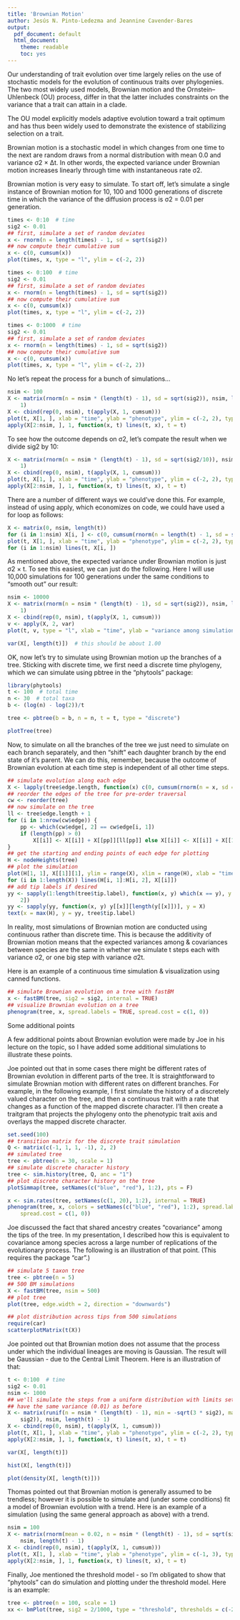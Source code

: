 ```yaml
---
title: 'Brownian Motion'
author: Jesús N. Pinto-Ledezma and Jeannine Cavender-Bares
output:
  pdf_document: default
  html_document: 
    theme: readable
    toc: yes
---
```


Our understanding of trait evolution over time largely relies on the use of stochastic models for the evolution of continuous traits over phylogenies. The two most widely used models, Brownian motion and the Ornstein–Uhlenbeck (OU) process, differ in that the latter includes constraints on the variance that a trait can attain in a clade.

The OU model explicitly models adaptive evolution toward a trait optimum and has thus been widely used to demonstrate the existence of stabilizing selection on a trait. 

Brownian motion is a stochastic model in which changes from one time to the next are random draws from a normal distribution with mean 0.0 and variance σ2 × Δt. In other words, the expected variance under Brownian motion increases linearly through time with instantaneous rate σ2.

Brownian motion is very easy to simulate. To start off, let's simulate a single instance of Brownian motion for 10, 100 and 1000 generations of discrete time in which the variance of the diffusion process is σ2 = 0.01 per generation.

```r
times <- 0:10  # time
sig2 <- 0.01
## first, simulate a set of random deviates
x <- rnorm(n = length(times) - 1, sd = sqrt(sig2))
## now compute their cumulative sum
x <- c(0, cumsum(x))
plot(times, x, type = "l", ylim = c(-2, 2))
```

```r
times <- 0:100  # time
sig2 <- 0.01
## first, simulate a set of random deviates
x <- rnorm(n = length(times) - 1, sd = sqrt(sig2))
## now compute their cumulative sum
x <- c(0, cumsum(x))
plot(times, x, type = "l", ylim = c(-2, 2))
```

```r
times <- 0:1000  # time
sig2 <- 0.01
## first, simulate a set of random deviates
x <- rnorm(n = length(times) - 1, sd = sqrt(sig2))
## now compute their cumulative sum
x <- c(0, cumsum(x))
plot(times, x, type = "l", ylim = c(-2, 2))
```

No let's repeat the process for a bunch of simulations...

```r
nsim <- 100
X <- matrix(rnorm(n = nsim * (length(t) - 1), sd = sqrt(sig2)), nsim, length(t) - 
    1)
X <- cbind(rep(0, nsim), t(apply(X, 1, cumsum)))
plot(t, X[1, ], xlab = "time", ylab = "phenotype", ylim = c(-2, 2), type = "l")
apply(X[2:nsim, ], 1, function(x, t) lines(t, x), t = t)
```

To see how the outcome depends on σ2, let's compate the result when we divide sig2 by 10:

```r
X <- matrix(rnorm(n = nsim * (length(t) - 1), sd = sqrt(sig2/10)), nsim, length(t) - 
    1)
X <- cbind(rep(0, nsim), t(apply(X, 1, cumsum)))
plot(t, X[1, ], xlab = "time", ylab = "phenotype", ylim = c(-2, 2), type = "l")
apply(X[2:nsim, ], 1, function(x, t) lines(t, x), t = t)
```

There are a number of different ways we could've done this. For example, instead of using apply, which economizes on code, we could have used a for loop as follows:

```r
X <- matrix(0, nsim, length(t))
for (i in 1:nsim) X[i, ] <- c(0, cumsum(rnorm(n = length(t) - 1, sd = sqrt(sig2))))
plot(t, X[1, ], xlab = "time", ylab = "phenotype", ylim = c(-2, 2), type = "l")
for (i in 1:nsim) lines(t, X[i, ])
```

As mentioned above, the expected variance under Brownian motion is just σ2 × t. To see this easiest, we can just do the following. Here I will use 10,000 simulations for 100 generations under the same conditions to "smooth out" our result:

```r
nsim <- 10000
X <- matrix(rnorm(n = nsim * (length(t) - 1), sd = sqrt(sig2)), nsim, length(t) - 
    1)
X <- cbind(rep(0, nsim), t(apply(X, 1, cumsum)))
v <- apply(X, 2, var)
plot(t, v, type = "l", xlab = "time", ylab = "variance among simulations")
```

```r
var(X[, length(t)])  # this should be about 1.00
```

OK, now let's try to simulate using Brownian motion up the branches of a tree. Sticking with discrete time, we first need a discrete time phylogeny, which we can simulate using pbtree in the "phytools" package:


```r
library(phytools)
t <- 100  # total time
n <- 30  # total taxa
b <- (log(n) - log(2))/t
```

```r
tree <- pbtree(b = b, n = n, t = t, type = "discrete")
```

```r
plotTree(tree)
```

Now, to simulate on all the branches of the tree we just need to simulate on each branch separately, and then "shift" each daughter branch by the end state of it's parent. We can do this, remember, because the outcome of Brownian evolution at each time step is independent of all other time steps.

```r
## simulate evolution along each edge
X <- lapply(tree$edge.length, function(x) c(0, cumsum(rnorm(n = x, sd = sqrt(sig2)))))
## reorder the edges of the tree for pre-order traversal
cw <- reorder(tree)
## now simulate on the tree
ll <- tree$edge.length + 1
for (i in 1:nrow(cw$edge)) {
    pp <- which(cw$edge[, 2] == cw$edge[i, 1])
    if (length(pp) > 0) 
        X[[i]] <- X[[i]] + X[[pp]][ll[pp]] else X[[i]] <- X[[i]] + X[[1]][1]
}
## get the starting and ending points of each edge for plotting
H <- nodeHeights(tree)
## plot the simulation
plot(H[1, 1], X[[1]][1], ylim = range(X), xlim = range(H), xlab = "time", ylab = "phenotype")
for (i in 1:length(X)) lines(H[i, 1]:H[i, 2], X[[i]])
## add tip labels if desired
yy <- sapply(1:length(tree$tip.label), function(x, y) which(x == y), y = tree$edge[, 
    2])
yy <- sapply(yy, function(x, y) y[[x]][length(y[[x]])], y = X)
text(x = max(H), y = yy, tree$tip.label)
```

In reality, most simulations of Brownian motion are conducted using continuous rather than discrete time. This is because the additivity of Brownian motion means that the expected variances among & covariances between species are the same in whether we simulate t steps each with variance σ2, or one big step with variance σ2t.

Here is an example of a continuous time simulation & visualization using canned functions.

```r
## simulate Brownian evolution on a tree with fastBM
x <- fastBM(tree, sig2 = sig2, internal = TRUE)
## visualize Brownian evolution on a tree
phenogram(tree, x, spread.labels = TRUE, spread.cost = c(1, 0))
```

Some additional points

A few additional points about Brownian evolution were made by Joe in his lecture on the topic, so I have added some additional simulations to illustrate these points.

Joe pointed out that in some cases there might be different rates of Brownian evolution in different parts of the tree. It is straightforward to simulate Brownian motion with different rates on different branches. For example, in the following example, I first simulate the history of a discretely valued character on the tree, and then a continuous trait with a rate that changes as a function of the mapped discrete character. I'll then create a traitgram that projects the phylogeny onto the phenotypic trait axis and overlays the mapped discrete character.

```r
set.seed(100)
## transition matrix for the discrete trait simulation
Q <- matrix(c(-1, 1, 1, -1), 2, 2)
## simulated tree
tree <- pbtree(n = 30, scale = 1)
## simulate discrete character history
tree <- sim.history(tree, Q, anc = "1")
## plot discrete character history on the tree
plotSimmap(tree, setNames(c("blue", "red"), 1:2), pts = F)
```

```r
x <- sim.rates(tree, setNames(c(1, 20), 1:2), internal = TRUE)
phenogram(tree, x, colors = setNames(c("blue", "red"), 1:2), spread.labels = TRUE, 
    spread.cost = c(1, 0))
```

Joe discussed the fact that shared ancestry creates "covariance" among the tips of the tree. In my presentation, I described how this is equivalent to covariance among species across a large number of replications of the evolutionary process. The following is an illustration of that point. (This requires the package "car".)

```r
## simulate 5 taxon tree
tree <- pbtree(n = 5)
## 500 BM simulations
X <- fastBM(tree, nsim = 500)
## plot tree
plot(tree, edge.width = 2, direction = "downwards")
```

```r
## plot distribution across tips from 500 simulations
require(car)
scatterplotMatrix(t(X))
```

Joe pointed out that Brownian motion does not assume that the process under which the individual lineages are moving is Gaussian. The result will be Gaussian - due to the Central Limit Theorem. Here is an illustration of that:

```r
t <- 0:100  # time
sig2 <- 0.01
nsim <- 1000
## we'll simulate the steps from a uniform distribution with limits set to
## have the same variance (0.01) as before
X <- matrix(runif(n = nsim * (length(t) - 1), min = -sqrt(3 * sig2), max = sqrt(3 * 
    sig2)), nsim, length(t) - 1)
X <- cbind(rep(0, nsim), t(apply(X, 1, cumsum)))
plot(t, X[1, ], xlab = "time", ylab = "phenotype", ylim = c(-2, 2), type = "l")
apply(X[2:nsim, ], 1, function(x, t) lines(t, x), t = t)
```

```r
var(X[, length(t)])
```

```r
hist(X[, length(t)])
```

```r
plot(density(X[, length(t)]))
```

Thomas pointed out that Brownian motion is generally assumed to be trendless; however it is possible to simulate and (under some conditions) fit a model of Brownian evolution with a trend. Here is an example of a simulation (using the same general approach as above) with a trend.

```r
nsim = 100
X <- matrix(rnorm(mean = 0.02, n = nsim * (length(t) - 1), sd = sqrt(sig2/4)), 
    nsim, length(t) - 1)
X <- cbind(rep(0, nsim), t(apply(X, 1, cumsum)))
plot(t, X[1, ], xlab = "time", ylab = "phenotype", ylim = c(-1, 3), type = "l")
apply(X[2:nsim, ], 1, function(x, t) lines(t, x), t = t)
```

Finally, Joe mentioned the threshold model - so I'm obligated to show that "phytools" can do simulation and plotting under the threshold model. Here is an example:

```r
tree <- pbtree(n = 100, scale = 1)
xx <- bmPlot(tree, sig2 = 2/1000, type = "threshold", thresholds = c(-2, 0, 2))
```



